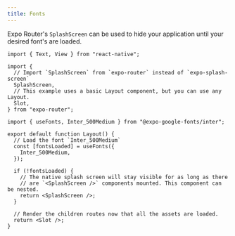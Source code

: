 ```yaml
---
title: Fonts
---
```


Expo Router's `SplashScreen` can be used to hide your application until your desired font's are loaded.

```tsx file=app/_layout.tsx
import { Text, View } from "react-native";

import {
  // Import `SplashScreen` from `expo-router` instead of `expo-splash-screen`
  SplashScreen,
  // This example uses a basic Layout component, but you can use any Layout.
  Slot,
} from "expo-router";

import { useFonts, Inter_500Medium } from "@expo-google-fonts/inter";

export default function Layout() {
  // Load the font `Inter_500Medium`
  const [fontsLoaded] = useFonts({
    Inter_500Medium,
  });

  if (!fontsLoaded) {
    // The native splash screen will stay visible for as long as there
    // are `<SplashScreen />` components mounted. This component can be nested.
    return <SplashScreen />;
  }

  // Render the children routes now that all the assets are loaded.
  return <Slot />;
}
```
